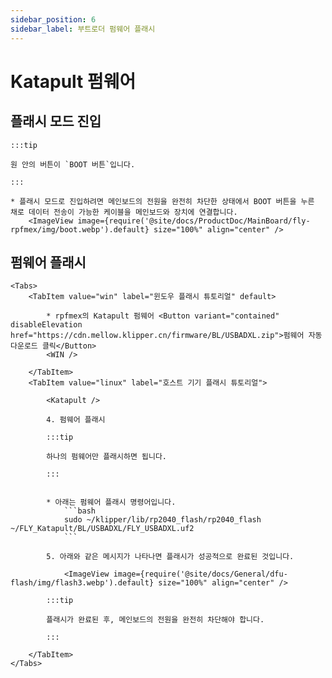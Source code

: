 ```yaml
---
sidebar_position: 6
sidebar_label: 부트로더 펌웨어 플래시
---
```







# Katapult 펌웨어



## 플래시 모드 진입

    :::tip

    원 안의 버튼이 `BOOT 버튼`입니다.

    :::

    * 플래시 모드로 진입하려면 메인보드의 전원을 완전히 차단한 상태에서 BOOT 버튼을 누른 채로 데이터 전송이 가능한 케이블을 메인보드와 장치에 연결합니다.
        <ImageView image={require('@site/docs/ProductDoc/MainBoard/fly-rpfmex/img/boot.webp').default} size="100%" align="center" />

## 펌웨어 플래시
    <Tabs>
        <TabItem value="win" label="윈도우 플래시 튜토리얼" default>

            * rpfmex의 Katapult 펌웨어 <Button variant="contained" disableElevation href="https://cdn.mellow.klipper.cn/firmware/BL/USBADXL.zip">펌웨어 자동 다운로드 클릭</Button>
            <WIN />
            
        </TabItem>
        <TabItem value="linux" label="호스트 기기 플래시 튜토리얼">
            
            <Katapult />

            4. 펌웨어 플래시

            :::tip

            하나의 펌웨어만 플래시하면 됩니다.

            :::


            * 아래는 펌웨어 플래시 명령어입니다.
                ```bash
                sudo ~/klipper/lib/rp2040_flash/rp2040_flash ~/FLY_Katapult/BL/USBADXL/FLY_USBADXL.uf2
                ```

            5. 아래와 같은 메시지가 나타나면 플래시가 성공적으로 완료된 것입니다.

                <ImageView image={require('@site/docs/General/dfu-flash/img/flash3.webp').default} size="100%" align="center" />

            :::tip

            플래시가 완료된 후, 메인보드의 전원을 완전히 차단해야 합니다.

            :::

        </TabItem>
    </Tabs>


